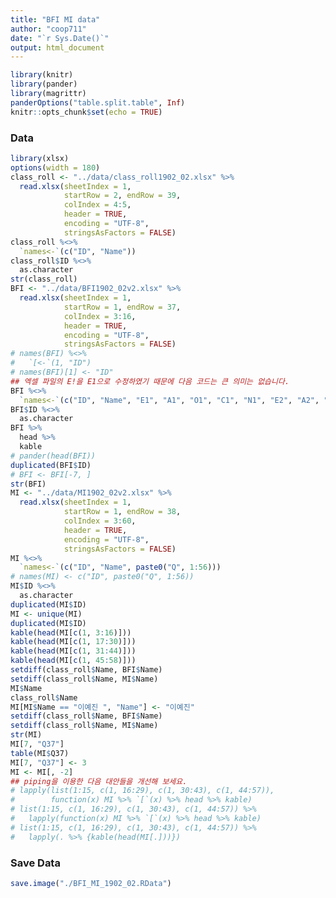 ```yaml
---
title: "BFI MI data"
author: "coop711"
date: "`r Sys.Date()`"
output: html_document
---
```


```r
library(knitr)
library(pander)
library(magrittr)
panderOptions("table.split.table", Inf)
knitr::opts_chunk$set(echo = TRUE)
```

### Data

```r
library(xlsx)
options(width = 180)
class_roll <- "../data/class_roll1902_02.xlsx" %>% 
  read.xlsx(sheetIndex = 1,
            startRow = 2, endRow = 39,
            colIndex = 4:5,
            header = TRUE,
            encoding = "UTF-8",
            stringsAsFactors = FALSE)
class_roll %<>%
  `names<-`(c("ID", "Name"))
class_roll$ID %<>%
  as.character
str(class_roll)
BFI <- "../data/BFI1902_02v2.xlsx" %>% 
  read.xlsx(sheetIndex = 1, 
            startRow = 1, endRow = 37, 
            colIndex = 3:16, 
            header = TRUE, 
            encoding = "UTF-8",
            stringsAsFactors = FALSE)
# names(BFI) %<>%
#   `[<-`(1, "ID")
# names(BFI)[1] <- "ID"
## 엑셀 파일의 E!을 E1으로 수정하였기 때문에 다음 코드는 큰 의미는 없습니다.
BFI %<>%
  `names<-`(c("ID", "Name", "E1", "A1", "O1", "C1", "N1", "E2", "A2", "O2", "C2", "N2", "O3", "A3"))
BFI$ID %<>%
  as.character
BFI %>% 
  head %>%
  kable
# pander(head(BFI))
duplicated(BFI$ID)
# BFI <- BFI[-7, ]
str(BFI)
MI <- "../data/MI1902_02v2.xlsx" %>%
  read.xlsx(sheetIndex = 1, 
            startRow = 1, endRow = 38, 
            colIndex = 3:60, 
            header = TRUE, 
            encoding = "UTF-8",
            stringsAsFactors = FALSE)
MI %<>%
  `names<-`(c("ID", "Name", paste0("Q", 1:56)))
# names(MI) <- c("ID", paste0("Q", 1:56))
MI$ID %<>% 
  as.character
duplicated(MI$ID)
MI <- unique(MI)
duplicated(MI$ID)
kable(head(MI[c(1, 3:16)]))
kable(head(MI[c(1, 17:30)]))
kable(head(MI[c(1, 31:44)]))
kable(head(MI[c(1, 45:58)]))
setdiff(class_roll$Name, BFI$Name)
setdiff(class_roll$Name, MI$Name)
MI$Name
class_roll$Name
MI[MI$Name == "이예진 ", "Name"] <- "이예진"
setdiff(class_roll$Name, BFI$Name)
setdiff(class_roll$Name, MI$Name)
str(MI)
MI[7, "Q37"]
table(MI$Q37)
MI[7, "Q37"] <- 3
MI <- MI[, -2]
## piping을 이용한 다음 대안들을 개선해 보세요.
# lapply(list(1:15, c(1, 16:29), c(1, 30:43), c(1, 44:57)), 
#        function(x) MI %>% `[`(x) %>% head %>% kable)
# list(1:15, c(1, 16:29), c(1, 30:43), c(1, 44:57)) %>%
#   lapply(function(x) MI %>% `[`(x) %>% head %>% kable)
# list(1:15, c(1, 16:29), c(1, 30:43), c(1, 44:57)) %>%
#   lapply(. %>% {kable(head(MI[.]))})
```

### Save Data

```r
save.image("./BFI_MI_1902_02.RData")
```

